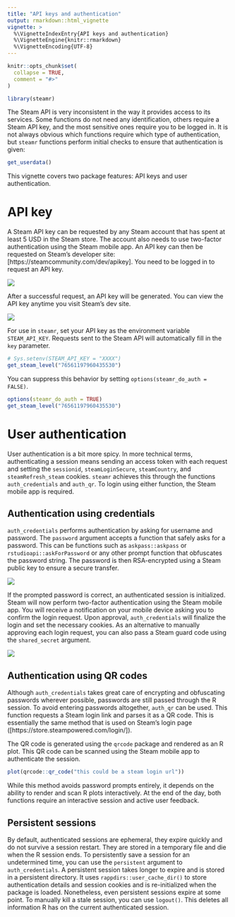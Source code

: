 ```yaml
---
title: "API keys and authentication"
output: rmarkdown::html_vignette
vignette: >
  %\VignetteIndexEntry{API keys and authentication}
  %\VignetteEngine{knitr::rmarkdown}
  %\VignetteEncoding{UTF-8}
---
```


```r
knitr::opts_chunk$set(
  collapse = TRUE,
  comment = "#>"
)
```

```r
library(steamr)
```

The Steam API is very inconsistent in the way it provides access to its services. Some functions do not need any identification, others require a Steam API key, and the most sensitive ones require you to be logged in. It is not always obvious which functions require which type of authentication, but `steamr` functions perform initial checks to ensure that authentication is given:

```r
get_userdata()
```

This vignette covers two package features: API keys and user authentication.


# API key

A Steam API key can be requested by any Steam account that has spent at least 5 USD in the Steam store. The account also needs to use two-factor authentication using the Steam mobile app. An API key can then be requested on Steam's developer site: [https://steamcommunity.com/dev/apikey]. You need to be logged in to request an API key.

![](../man/figures/api_key_request.png)

After a successful request, an API key will be generated. You can view the API key anytime you visit Steam's dev site.

![](../man/figures/api_key_success.png)

For use in `steamr`, set your API key as the environment variable `STEAM_API_KEY`. Requests sent to the Steam API will automatically fill in the `key` parameter.

```r
# Sys.setenv(STEAM_API_KEY = "XXXX")
get_steam_level("76561197960435530")
```

You can suppress this behavior by setting `options(steamr_do_auth = FALSE)`.

```r
options(steamr_do_auth = TRUE)
get_steam_level("76561197960435530")
```


# User authentication

User authentication is a bit more spicy. In more technical terms, authenticating a session means sending an access token with each request and setting the `sessionid`, `steamLoginSecure`, `steamCountry`, and `steamRefresh_steam` cookies. `steamr` achieves this through the functions `auth_credentials` and `auth_qr`. To login using either function, the Steam mobile app is required.

## Authentication using credentials

`auth_credentials` performs authentication by asking for username and password. The `password` argument accepts a function that safely asks for a password. This can be functions such as `askpass::askpass` or `rstudioapi::askForPassword` or any other prompt function that obfuscates the password string. The password is then RSA-encrypted using a Steam public key to ensure a secure transfer.

![](../man/figures/password_prompt.png)

If the prompted password is correct, an authenticated session is initialized. Steam will now perform two-factor authentication using the Steam mobile app. You will receive a notification on your mobile device asking you to confirm the login request. Upon approval, `auth_credentials` will finalize the login and set the necessary cookies. As an alternative to manually approving each login request, you can also pass a Steam guard code using the `shared_secret` argument.

![](../man/figures/2fa.png)


## Authentication using QR codes

Although `auth_credentials` takes great care of encrypting and obfuscating passwords wherever possible, passwords are still passed through the R session. To avoid entering passwords altogether, `auth_qr` can be used. This function requests a Steam login link and parses it as a QR code. This is essentially the same method that is used on Steam's login page ([https://store.steampowered.com/login/]).

The QR code is generated using the `qrcode` package and rendered as an R plot. This QR code can be scanned using the Steam mobile app to authenticate the session.

```r
plot(qrcode::qr_code("this could be a steam login url"))
```

While this method avoids password prompts entirely, it depends on the ability to render and scan R plots interactively. At the end of the day, both functions require an interactive session and active user feedback.


## Persistent sessions

By default, authenticated sessions are ephemeral, they expire quickly and do not survive a session restart. They are stored in a temporary file and die when the R session ends. To persistently save a session for an undetermined time, you can use the `persistent` argument to `auth_credentials`. A persistent session takes longer to expire and is stored in a persistent directory. It uses `rappdirs::user_cache_dir()` to store authentication details and session cookies and is re-initialized when the package is loaded. Nonetheless, even persistent sessions expire at some point. To manually kill a stale session, you can use `logout()`. This deletes all information R has on the current authenticated session.
